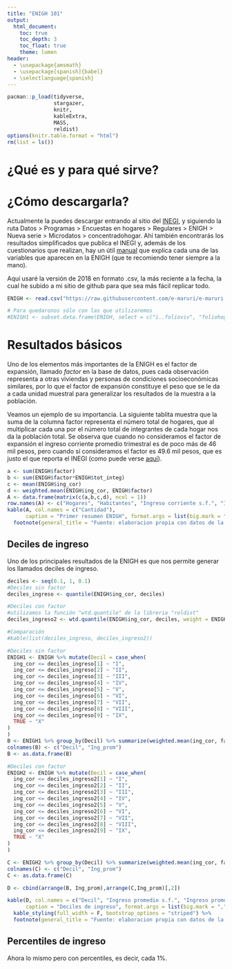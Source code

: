 ```yaml
---
title: "ENIGH 101"
output:
  html_document:
    toc: true
    toc_depth: 3
    toc_float: true
    theme: lumen
header:
  - \usepackage{amsmath}
  - \usepackage[spanish]{babel}
  - \selectlanguage{spanish}
---
```


```r
pacman::p_load(tidyverse, 
               stargazer,
               knitr,
               kableExtra,
               MASS,
               reldist)
options(knitr.table.format = "html")
rm(list = ls())
```

# ¿Qué es y para qué sirve? 

# ¿Cómo descargarla?

Actualmente la puedes descargar entrando al sitio del [INEGI](https://www.inegi.org.mx/), y siguiendo la ruta Datos > Programas > Encuestas en hogares > Regulares > ENIGH > Nueva serie > Microdatos > concentradohogar. Ahí también encontrarás los resultados simplificados que publica el INEGI y, además de los cuestionarios que realizan, hay un útil [manual](https://www.inegi.org.mx/contenidos/programas/enigh/nc/2018/doc/enigh18_descriptor_archivos_fd_ns.pdf) que explica cada una de las variables que aparecen en la ENIGH (que te recomiendo tener siempre a la mano). 

Aquí usaré la versión de 2018 en formato .csv, la más reciente a la fecha, la cual he subido a mi sitio de github para que sea más fácil replicar todo. 

```r
ENIGH <- read.csv("https://raw.githubusercontent.com/e-maruri/e-maruri.github.io/master/ENIGH_concentradohogar_2018.csv")

# Para quedaronos sólo con las que utilizaremos 
#ENIGH1 <- subset.data.frame(ENIGH, select = c("ï..folioviv", "foliohog", "ing_cor", "ingtrab", "trabajo", "negocio", "otros_trab", "rentas", "utilidad", "arrenda", "transfer", "jubilacion", "becas", "donativos", "remesas", "bene_gob", "transf_hog", "trans_inst", "estim_alqu", "otros_ing","factor","upm","est_dis"))
```

# Resultados básicos
Uno de los elementos más importantes de la ENIGH es el factor de expansión, llamado *factor* en la base de datos, pues cada observación representa a otras viviendas y personas de condiciones socioeconómicas similares, por lo que el factor de expansión constituye el peso que se le da a cada unidad muestral para  generalizar los resultados de la muestra a la población. 

Veamos un ejemplo de su importancia. La siguiente tablita muestra que la suma de la columna factor representa el número total de hogares, que al multiplicar cada una por el número total de integrantes de cada hogar nos da la población total. Se observa que cuando no consideramos el factor de expansión el ingreso corriente promedio trimestral es de poco más de 46 mil pesos, pero cuando sí consideramos el factor es 49.6 mil pesos, que es justo el que reporta el INEGI (como puede verse [aquí](https://www.inegi.org.mx/contenidos/programas/enigh/nc/2018/doc/enigh2018_ns_presentacion_resultados.pdf)).

```r
a <- sum(ENIGH$factor)
b <- sum(ENIGH$factor*ENIGH$tot_integ)
c <- mean(ENIGH$ing_cor)
d <- weighted.mean(ENIGH$ing_cor, ENIGH$factor)
A <- data.frame(matrix(c(a,b,c,d), ncol = 1))
row.names(A) <- c("Hogares", "Habitantes", "Ingreso corriente s.f.", "Ingreso corriente c.f.")
kable(A, col.names = c("Cantidad"), 
      caption = "Primer resumen ENIGH", format.args = list(big.mark = ","), digits = 0) %>%
  footnote(general_title = "Fuente: elaboracion propia con datos de la ENIGH, INEGI.", general = "")
```

## Deciles de ingreso 
Uno de los principales resultados de la ENIGH es que nos permite generar los llamados deciles de ingreso. 

```r
deciles <- seq(0.1, 1, 0.1)
#Deciles sin factor
deciles_ingreso <- quantile(ENIGH$ing_cor, deciles)

#Deciles con factor
#utilizamos la función "wtd.quantile" de la libreria "reldist"
deciles_ingreso2 <- wtd.quantile(ENIGH$ing_cor, deciles, weight = ENIGH$factor)

#Comparación 
#kable(list(deciles_ingreso, deciles_ingreso2))

#Deciles sin factor
ENIGH1 <- ENIGH %>% mutate(Decil = case_when(
  ing_cor <= deciles_ingreso[1] ~ "I", 
  ing_cor <= deciles_ingreso[2] ~ "II",
  ing_cor <= deciles_ingreso[3] ~ "III",
  ing_cor <= deciles_ingreso[4] ~ "IV",
  ing_cor <= deciles_ingreso[5] ~ "V",
  ing_cor <= deciles_ingreso[6] ~ "VI",
  ing_cor <= deciles_ingreso[7] ~ "VII",
  ing_cor <= deciles_ingreso[8] ~ "VIII",
  ing_cor <= deciles_ingreso[9] ~ "IX",
  TRUE ~ "X"
)
)
B <- ENIGH1 %>% group_by(Decil) %>% summarize(weighted.mean(ing_cor, factor)) 
colnames(B) <- c("Decil", "Ing_prom")
B <- as.data.frame(B)

#Deciles con factor
ENIGH2 <- ENIGH %>% mutate(Decil = case_when(
  ing_cor <= deciles_ingreso2[1] ~ "I", 
  ing_cor <= deciles_ingreso2[2] ~ "II",
  ing_cor <= deciles_ingreso2[3] ~ "III",
  ing_cor <= deciles_ingreso2[4] ~ "IV",
  ing_cor <= deciles_ingreso2[5] ~ "V",
  ing_cor <= deciles_ingreso2[6] ~ "VI",
  ing_cor <= deciles_ingreso2[7] ~ "VII",
  ing_cor <= deciles_ingreso2[8] ~ "VIII",
  ing_cor <= deciles_ingreso2[9] ~ "IX",
  TRUE ~ "X"
)
)

C <- ENIGH2 %>% group_by(Decil) %>% summarize(weighted.mean(ing_cor, factor)) 
colnames(C) <- c("Decil", "Ing_prom")
C <- as.data.frame(C)

D <- cbind(arrange(B, Ing_prom),arrange(C,Ing_prom)[,2])

kable(D, col.names = c("Decil", "Ingreso promedio s.f.", "Ingreso promedio c.f."), 
      caption = "Deciles de ingreso", format.args = list(big.mark = ","), digits = 0) %>%
  kable_styling(full_width = F, bootstrap_options = "striped") %>%
  footnote(general_title = "Fuente: elaboracion propia con datos de la ENIGH, INEGI.", general = "") 
```

## Percentiles de ingreso 
Ahora lo mismo pero con percentiles, es decir, cada 1%. 

